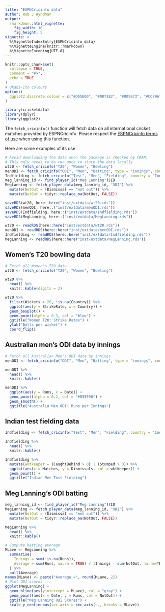 ```yaml
---
title: "ESPNCricinfo data"
author: Rob J Hyndman
output:
  rmarkdown::html_vignette:
    fig_width: 10
    fig_height: 5
vignette: >
  %\VignetteIndexEntry{ESPNCricinfo data}
  %\VignetteEngine{knitr::rmarkdown}
  %\VignetteEncoding{UTF-8}
---
```


```r
knitr::opts_chunk$set(
  collapse = TRUE,
  comment = "#>",
  echo = TRUE
)
# Okabi-Ito colours
options(
  ggplot2.discrete.colour = c("#D55E00", "#0072B2", "#009E73", "#CC79A7", "#E69F00", "#56B4E9", "#F0E442")
)
```

```r
library(cricketdata)
library(dplyr)
library(ggplot2)
```

The `fetch_cricinfo()` function will fetch data on all international cricket matches provided by ESPNCricinfo. Please respect the [ESPNCricinfo terms of use](https://www.espncricinfo.com/ci/content/site/company/terms_use.html) when using this function.

Here are some examples of its use.

```r
# Avoid downloading the data when the package is checked by CRAN.
# This only needs to be run once to store the data locally
wt20 <- fetch_cricinfo("T20", "Women", "Bowling")
menODI <- fetch_cricinfo("ODI", "Men", "Batting", type = "innings", country = "Australia")
Indfielding <- fetch_cricinfo("Test", "Men", "Fielding", country = "India")
meg_lanning_id <- find_player_id("Meg Lanning")$ID
MegLanning <- fetch_player_data(meg_lanning_id, "ODI") %>%
  mutate(NotOut = (Dismissal == "not out")) %>%
  mutate(NotOut = tidyr::replace_na(NotOut, FALSE))

saveRDS(wt20, here::here("inst/extdata/wt20.rds"))
saveRDS(menODI, here::("inst/extdata/menODI.rds"))
saveRDS(Indfielding, here::("inst/extdata/Indfielding.rds"))
saveRDS(MegLanning, here::("inst/extdata/MegLanning.rds"))
```

```r
wt20 <- readRDS(here::here("inst/extdata/wt20.rds"))
menODI <- readRDS(here::here("inst/extdata/menODI.rds"))
Indfielding <- readRDS(here::here("inst/extdata/Indfielding.rds"))
MegLanning <- readRDS(here::here("inst/extdata/MegLanning.rds"))
```

## Women's T20 bowling data

```r
# Fetch all Women's T20 data
wt20 <- fetch_cricinfo("T20", "Women", "Bowling")
```

```r
wt20 %>%
  head() %>%
  knitr::kable(digits = 2)
```

```r
wt20 %>%
  filter(Wickets > 20, !is.na(Country)) %>%
  ggplot(aes(y = StrikeRate, x = Country)) +
  geom_boxplot() +
  geom_point(alpha = 0.3, col = "blue") +
  ggtitle("Women T20: Strike Rates") +
  ylab("Balls per wicket") +
  coord_flip()
```

## Australian men's ODI data by innings

```r
# Fetch all Australian Men's ODI data by innings
menODI <- fetch_cricinfo("ODI", "Men", "Batting", type = "innings", country = "Australia")
```

```r
menODI %>%
  head() %>%
  knitr::kable()
```

```r
menODI %>%
  ggplot(aes(y = Runs, x = Date)) +
  geom_point(alpha = 0.2, col = "#D55E00") +
  geom_smooth() +
  ggtitle("Australia Men ODI: Runs per Innings")
```

## Indian test fielding data

```r
Indfielding <- fetch_cricinfo("Test", "Men", "Fielding", country = "India")
```

```r
Indfielding %>%
  head() %>%
  knitr::kable()
```

```r
Indfielding %>%
  mutate(wktkeeper = (CaughtBehind > 0) | (Stumped > 0)) %>%
  ggplot(aes(x = Matches, y = Dismissals, col = wktkeeper)) +
  geom_point() +
  ggtitle("Indian Men Test Fielding")
```

## Meg Lanning's ODI batting

```r
meg_lanning_id <- find_player_id("Meg Lanning")$ID
MegLanning <- fetch_player_data(meg_lanning_id, "ODI") %>%
  mutate(NotOut = (Dismissal == "not out")) %>%
  mutate(NotOut = tidyr::replace_na(NotOut, FALSE))
```

```r
MegLanning %>%
  head() %>%
  knitr::kable()
```

```r
# Compute batting average
MLave <- MegLanning %>%
  summarise(
    Innings = sum(!is.na(Runs)),
    Average = sum(Runs, na.rm = TRUE) / (Innings - sum(NotOut, na.rm=TRUE))
  ) %>%
  pull(Average)
names(MLave) <- paste("Average =", round(MLave, 2))
# Plot ODI scores
ggplot(MegLanning) +
  geom_hline(aes(yintercept = MLave), col = "gray") +
  geom_point(aes(x = Date, y = Runs, col = NotOut)) +
  ggtitle("Meg Lanning ODI Scores") +
  scale_y_continuous(sec.axis = sec_axis(~., breaks = MLave))
```
